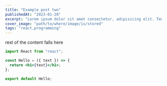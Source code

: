```yaml
---
title: "Example post two"
publishedAt: "2023-01-28"
excerpt: "Lorem ipsum dolor sit amet consectetur, adipisicing elit. Tempora a id numquam animi aliquid quae! Autem incidunt rem iure veniam pariatur possimus ratione consequatur iste? Magni consequuntur placeat est adipisci!"
cover_image: "path/to/where/image/is/stored"
tags: "react,programming"
---
```


rest of the content falls here

```jsx
import React from "react";

const Hello = ({ text }) => {
  return <h1>{text}</h1>;
};

export default Hello;
```

